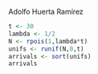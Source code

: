 Adolfo Huerta Ramírez


```r
t <- 30
lambda <- 1/2
N <- rpois(1,lambda*t)
unifs <- runif(N,0,t)
arrivals <- sort(unifs)
arrivals
```

